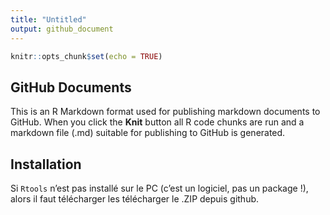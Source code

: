---
title: "Untitled"
output: github_document
---

```{r setup, include=FALSE}
knitr::opts_chunk$set(echo = TRUE)
```

## GitHub Documents

This is an R Markdown format used for publishing markdown documents to GitHub. When you click the **Knit** button all R code chunks are run and a markdown file (.md) suitable for publishing to GitHub is generated.

## Installation

Si `Rtools` n'est pas installé sur le PC (c'est un logiciel, pas un package !), alors il faut télécharger les télécharger le .ZIP depuis github.

```{r}


```

